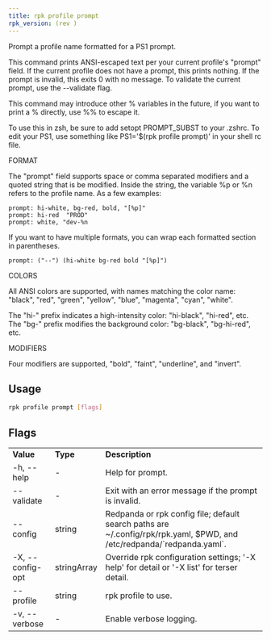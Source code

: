 ```yaml
---
title: rpk profile prompt
rpk_version: (rev )
---
```


Prompt a profile name formatted for a PS1 prompt.

This command prints ANSI-escaped text per your current profile's "prompt"
field. If the current profile does not have a prompt, this prints nothing.
If the prompt is invalid, this exits 0 with no message. To validate the
current prompt, use the --validate flag.

This command may introduce other % variables in the future, if you want to
print a % directly, use %% to escape it.

To use this in zsh, be sure to add setopt PROMPT_SUBST to your .zshrc.
To edit your PS1, use something like PS1='$(rpk profile prompt)' in your
shell rc file.

FORMAT

The "prompt" field supports space or comma separated modifiers and a quoted
string that is be modified. Inside the string, the variable %p or %n refers to
the profile name. As a few examples:

    prompt: hi-white, bg-red, bold, "[%p]"
    prompt: hi-red  "PROD"
    prompt: white, "dev-%n

If you want to have multiple formats, you can wrap each formatted section in
parentheses.

    prompt: ("--") (hi-white bg-red bold "[%p]")

COLORS

All ANSI colors are supported, with names matching the color name:
"black", "red", "green", "yellow", "blue", "magenta", "cyan", "white".

The "hi-" prefix indicates a high-intensity color: "hi-black", "hi-red", etc.
The "bg-" prefix modifies the background color: "bg-black", "bg-hi-red", etc.

MODIFIERS

Four modifiers are supported, "bold", "faint", "underline", and "invert".

## Usage

```bash
rpk profile prompt [flags]
```

## Flags

<table>
  <tbody>
    <tr>
      <td>
        <strong>Value</strong>
      </td>
      <td>
        <strong>Type</strong>
      </td>
      <td>
        <strong>Description</strong>
      </td>
    </tr>
    <tr>
      <td>-h, --help</td>
      <td>-</td>
      <td>Help for prompt.</td>
    </tr>
    <tr>
      <td>--validate</td>
      <td>-</td>
      <td>Exit with an error message if the prompt is invalid.</td>
    </tr>
    <tr>
      <td>--config</td>
      <td>string</td>
      <td>
        Redpanda or rpk config file; default search paths are
        ~/.config/rpk/rpk.yaml, $PWD, and /etc/redpanda/`redpanda.yaml`.
      </td>
    </tr>
    <tr>
      <td>-X, --config-opt</td>
      <td>stringArray</td>
      <td>
        Override rpk configuration settings; '-X help' for detail or '-X list'
        for terser detail.
      </td>
    </tr>
    <tr>
      <td>--profile</td>
      <td>string</td>
      <td>rpk profile to use.</td>
    </tr>
    <tr>
      <td>-v, --verbose</td>
      <td>-</td>
      <td>Enable verbose logging.</td>
    </tr>
  </tbody>
</table>
